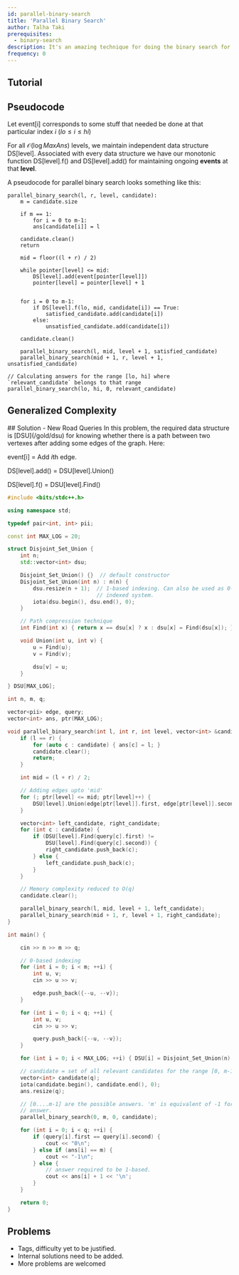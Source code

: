 ```yaml
---
id: parallel-binary-search
title: 'Parallel Binary Search'
author: Talha Taki
prerequisites:
  - binary-search
description: It's an amazing technique for doing the binary search for all queries parallely.
frequency: 0
---
```


<FocusProblem problem="sample" />

<Resources>
	<Resource
		source="Robert's Blog"
		title="A Simple Introduction to Parallel Binary Search"
		url="https://robert1003.github.io/2020/02/05/parallel-binary-search.html"
		starred
	>
	</Resource>
		<Resource
		source="CF"
		title="Tutorial on Parallel Binary Search"
		url="https://codeforces.com/blog/entry/45578"
		starred
	>
	</Resource>

</Resources>

## Tutorial

<IncompleteSection />

## Pseudocode
Let $\text{event[i]}$ corresponds to some stuff that needed be done at that particular index $i$ ($lo \leq i \leq hi$)

For all $\mathcal{O}(\log MaxAns)$ levels, we maintain independent data structure $\text{DS[level]}$. Associated with every data structure we have our monotonic function $\text{DS[level].f()}$ and $\text{DS[level].add()}$ for maintaining ongoing **events** at that **level**.


A pseudocode for parallel binary search looks something like this:

```
parallel_binary_search(l, r, level, candidate):
    m = candidate.size

	if m == 1:
        for i = 0 to m-1:
        ans[candidate[i]] = l

    candidate.clean()
    return

    mid = floor((l + r) / 2)

    while pointer[level] <= mid:
        DS[level].add(event[pointer[level]])
        pointer[level] = pointer[level] + 1


    for i = 0 to m-1:
        if DS[level].f(lo, mid, candidate[i]) == True:
            satisfied_candidate.add(candidate[i])
        else:
            unsatisfied_candidate.add(candidate[i])

    candidate.clean()

    parallel_binary_search(l, mid, level + 1, satisfied_candidate)
    parallel_binary_search(mid + 1, r, level + 1, unsatisfied_candidate)

// Calculating answers for the range [lo, hi] where `relevant_candidate` belongs to that range
parallel_binary_search(lo, hi, 0, relevant_candidate)
```

## Generalized Complexity

<IncompleteSection />

<LanguageSection>

<CPPSection>
## Solution - New Road Queries
In this problem, the required data structure is [DSU](/gold/dsu) for knowing whether there is a path between two vertexes after adding some edges of the graph. Here:

$\text{event[i]}$ = Add $i$th edge.

$\text{DS[level].add()}$ = $\text{DSU[level].Union()}$

$\text{DS[level].f()}$ = $\text{DSU[level].Find()}$

```cpp
#include <bits/stdc++.h>

using namespace std;

typedef pair<int, int> pii;

const int MAX_LOG = 20;

struct Disjoint_Set_Union {
	int n;
	std::vector<int> dsu;

	Disjoint_Set_Union() {}  // default constructor
	Disjoint_Set_Union(int n) : n(n) {
		dsu.resize(n + 1);  // 1-based indexing. Can also be used as 0-based
		                    // indexed system.
		iota(dsu.begin(), dsu.end(), 0);
	}

	// Path compression technique
	int Find(int x) { return x == dsu[x] ? x : dsu[x] = Find(dsu[x]); }

	void Union(int u, int v) {
		u = Find(u);
		v = Find(v);

		dsu[v] = u;
	}

} DSU[MAX_LOG];

int n, m, q;

vector<pii> edge, query;
vector<int> ans, ptr(MAX_LOG);

void parallel_binary_search(int l, int r, int level, vector<int> &candidate) {
	if (l == r) {
		for (auto c : candidate) { ans[c] = l; }
		candidate.clear();
		return;
	}

	int mid = (l + r) / 2;

	// Adding edges upto 'mid'
	for (; ptr[level] <= mid; ptr[level]++) {
		DSU[level].Union(edge[ptr[level]].first, edge[ptr[level]].second);
	}

	vector<int> left_candidate, right_candidate;
	for (int c : candidate) {
		if (DSU[level].Find(query[c].first) !=
		    DSU[level].Find(query[c].second)) {
			right_candidate.push_back(c);
		} else {
			left_candidate.push_back(c);
		}
	}

	// Memory complexity reduced to O(q)
	candidate.clear();

	parallel_binary_search(l, mid, level + 1, left_candidate);
	parallel_binary_search(mid + 1, r, level + 1, right_candidate);
}

int main() {

	cin >> n >> m >> q;

	// 0-based indexing
	for (int i = 0; i < m; ++i) {
		int u, v;
		cin >> u >> v;

		edge.push_back({--u, --v});
	}

	for (int i = 0; i < q; ++i) {
		int u, v;
		cin >> u >> v;

		query.push_back({--u, --v});
	}

	for (int i = 0; i < MAX_LOG; ++i) { DSU[i] = Disjoint_Set_Union(n); }

	// candidate = set of all relevant candidates for the range [0, m-1]
	vector<int> candidate(q);
	iota(candidate.begin(), candidate.end(), 0);
	ans.resize(q);

	// [0....m-1] are the possible answers. 'm' is equivalent of -1 for the
	// answer.
	parallel_binary_search(0, m, 0, candidate);

	for (int i = 0; i < q; ++i) {
		if (query[i].first == query[i].second) {
			cout << "0\n";
		} else if (ans[i] == m) {
			cout << "-1\n";
		} else {
			// answer required to be 1-based.
			cout << ans[i] + 1 << '\n';
		}
	}

	return 0;
}
```
</CPPSection>

</LanguageSection>

## Problems
<IncompleteSection>

- Tags, difficulty yet to be justified.
- Internal solutions need to be added.
- More problems are welcomed

</IncompleteSection>
<Problems problems="general" />
